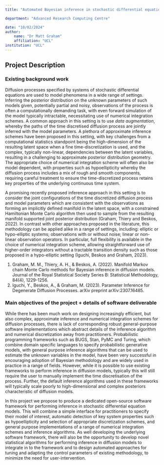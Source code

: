 ```yaml
---
title: "Automated Bayesian inference in stochastic differential equation models"

department: "Advanced Research Computing Centre"

date: "10/02/2024"
author: 
    name: "Dr Matt Graham"
    affiliation: "UCL"
institution: "UCL"
---
```

## Project Description

### Existing background work

Diffusion processes specified by systems of stochastic differential equations are used to model phenomena in a wide range of settings. Inferring the posterior distribution on the unknown parameters of such models given, potentially partial and noisy, observations of the process is often a computationally demanding task, with even forward simulation of the model typically intractable, necessitating use of numerical integration schemes. A common approach in this setting is to use _data augmentation_, whereby the paths of the time discretised diffusion process are jointly inferred with the model parameters. A plethora of approximate inference schemes have been proposed in this setting, with key challenges from a computational statistics standpoint being the high-dimension of the resulting latent space when a fine time-discretization is used, and the complex, typically non-linear, dependencies between the latent variables, resulting in a challenging to approximate posterior distribution geometry. The appropriate choice of numerical integration scheme will often also be model dependent, with properties such as hypoellipticity whereby the diffusion process includes a mix of rough and smooth components, requiring careful treatment to ensure the time-discretized process retains key properties of the underlying continuous time system.

A promising recently proposed inference approach in this setting is to consider the joint configurations of the time discretized diffusion process and model parameters which are consistent with the observations as forming an implicitly defined manifold in the latent space, with a constrained Hamiltonian Monte Carlo algorithm then used to sample from the resulting manifold supported joint posterior distribution (Graham, Thiery and Beskos, 2022). In contrast with other approaches proposed in the literature, this methodology can be applied alike in a range of settings, including: elliptic or hypo-elliptic systems; observations with or without noise; linear or non-linear observation operators. In particular, full flexibility is available in the choice of numerical integration scheme, allowing straightforward use of higher-order integrators without a tractable transition density such as those proposed in a hypo-elliptic setting (Iguchi, Beskos and Graham, 2023).

1. Graham, M. M., Thiery, A. H., & Beskos, A. (2022). Manifold Markov chain Monte Carlo methods for Bayesian inference in diffusion models. Journal of the Royal Statistical Society Series B: Statistical Methodology, 84(4), 1229-1256.
2. Iguchi, Y., Beskos, A., & Graham, M. (2023). Parameter Inference for Degenerate Diffusion Processes. arXiv preprint arXiv:2307.16485.

### Main objectives of the project + details of software deliverable

While there has been much work on designing increasingly efficient, but also complex, approximate inference and numerical integration schemes for diffusion processes, there is lack of corresponding robust general-purpose software implementations which abstract details of the inference algorithm and numerical discretization away from practitioners. Probabilistic programming frameworks such as BUGS, Stan, PyMC and Turing, which combine domain specific languages to specify probabilistic generative models, with general purpose inference algorithms that can be used to estimate the unknown variables in the model, have been very successful in encouraging adoption of Bayesian methodology and are widely used in practice in a range of fields. However, while it is possible to use existing frameworks to perform inference in diffusion models, typically this will still require the user to manually implement the time discretisation of the process. Further, the default inference algorithms used in these frameworks will typically scale poorly to high-dimensional and complex posteriors characteristic of diffusion models.

In this project we propose to produce a dedicated open-source software framework for performing inference in stochastic differential equation models. This will combine a simple interface for practitioners to specify their model of interest, automatic detection of key system properties such as hypoellipticity and selection of appropriate discretization schemes, and general purpose implementations of a range of numerical integration schemes and inference algorithms. As well developing the underlying software framework, there will also be the opportunity to develop novel statistical algorithms for performing inference in diffusion models to integrate in to the framework and to design automated approaches for tuning and adapting the control parameters of existing methodology, to minimize the need for user-intervention.
